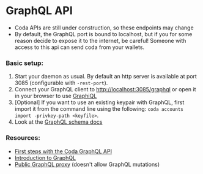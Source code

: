 
# GraphQL API


<Alert kind="warning">

- Coda APIs are still under construction, so these endpoints may change
- By default, the GraphQL port is bound to localhost, but if you for some reason decide to expose it to the internet, be careful! Someone with access to this api can send coda from your wallets.

</Alert>

### Basic setup:

1. Start your daemon as usual. By default an http server is available at port 3085 (configurable with `-rest-port`).
2. Connect your GraphQL client to [http://localhost:3085/graphql](`http://localhost:3085/graphql`) or open it in your browser to use [GraphiQL](https://github.com/graphql/graphiql)
3. [Optional] If you want to use an existing keypair with GraphQL, first import it from the command line using the following: `coda accounts import -privkey-path <keyfile>`.
4. Look at the <a href="/graphql-docs/index.html" target="_blank">GraphQL schema docs</a>

### Resources:

- [First steps with the Coda GraphQL API](https://garethtdavies.com/crypto/first-steps-with-coda-graphql-api.html)
- [Introduction to GraphQL](https://graphql.org/learn/)
- [Public GraphQL proxy](http://graphql.o1test.net/graphql) (doesn't allow GraphQL mutations)
